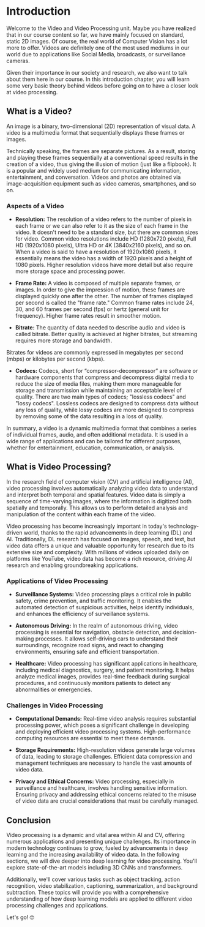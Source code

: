 # Introduction

Welcome to the Video and Video Processing unit. Maybe you have realized that in our course content so far, we have mainly focused on standard, static 2D images.
Of course, the real world of Computer Vision has a lot more to offer. Videos are definitely one of the most used mediums in our world due to applications like Social Media, broadcasts, or surveillance cameras.

Given their importance in our society and research, we also want to talk about them here in our course. In this introduction chapter, you will learn some very basic theory behind videos before going on to have a closer look at video processing.

## What is a Video?

An image is a binary, two-dimensional (2D) representation of visual data. A video is a multimedia format that sequentially displays these frames or images.

Technically speaking, the frames are separate pictures. As a result, storing and playing these frames sequentially at a conventional speed results in the creation of a video, thus giving the illusion of motion (just like a flipbook).
It is a popular and widely used medium for communicating information, entertainment, and conversation. Videos and photos are obtained via image-acquisition equipment such as video cameras, smartphones, and so on.


### Aspects of a Video

- **Resolution:**
The resolution of a video refers to the number of pixels in each frame or we can also refer to it as the size of each frame in the video. It doesn't need to be a standard size, but there are common sizes for video. Common video resolutions include HD (1280x720 pixels), Full HD (1920x1080 pixels), Ultra HD or 4K (3840x2160 pixels), and so on.
When a video is said to have a resolution of 1920x1080 pixels, it essentially means the video has a width of 1920 pixels and a height of 1080 pixels.
Higher resolution videos have more detail but also require more storage space and processing power.

- **Frame Rate:**
A video is composed of multiple separate frames, or images. In order to give the impression of motion, these frames are displayed quickly one after the other.
 The number of frames displayed per second is called the "frame rate." Common frame rates include 24, 30, and 60 frames per second (fps) or hertz (general unit for frequency). Higher frame rates result in smoother motion.

- **Bitrate:**
The quantity of data needed to describe audio and video is called bitrate. Better quality is achieved at higher bitrates, but streaming requires more storage and bandwidth.

Bitrates for videos are commonly expressed in megabytes per second (mbps) or kilobytes per second (kbps).

- **Codecs:**
Codecs, short for “compressor-decompressor” are software or hardware components that compress and decompress digital media to reduce the size of media files, making them more manageable for storage and transmission while maintaining an acceptable level of quality.
There are two main types of codecs; "lossless codecs" and "lossy codecs". Lossless codecs are designed to compress data without any loss of quality, while lossy codecs are more designed to compress by removing some of the data resulting in a loss of quality.

In summary, a video is a dynamic multimedia format that combines a series of individual frames, audio, and often additional metadata. It is used in a wide range of applications and can be tailored for different purposes, whether for entertainment, education, communication, or analysis.

## What is Video Processing?

In the research field of computer vision (CV) and artificial intelligence (AI), video processing involves automatically analyzing video data to understand and interpret both temporal and spatial features. Video data is simply a sequence of time-varying images, where the information is digitized both spatially and temporally. This allows us to perform detailed analysis and manipulation of the content within each frame of the video.


Video processing has become increasingly important in today's technology-driven world, thanks to the rapid advancements in deep learning (DL) and AI. Traditionally, DL research has focused on images, speech, and text, but video data offers a unique and valuable opportunity for research due to its extensive size and complexity. With millions of videos uploaded daily on platforms like YouTube, video data has become a rich resource, driving AI research and enabling groundbreaking applications.

### Applications of Video Processing

- **Surveillance Systems:**
Video processing plays a critical role in public safety, crime prevention, and traffic monitoring. It enables the automated detection of suspicious activities, helps identify individuals, and enhances the efficiency of surveillance systems.  
  
- **Autonomous Driving:**
In the realm of autonomous driving, video processing is essential for navigation, obstacle detection, and decision-making processes. It allows self-driving cars to understand their surroundings, recognize road signs, and react to changing environments, ensuring safe and efficient transportation. 

- **Healthcare:**
Video processing has significant applications in healthcare, including medical diagnostics, surgery, and patient monitoring. It helps analyze medical images, provides real-time feedback during surgical procedures, and continuously monitors patients to detect any abnormalities or emergencies.  

### Challenges in Video Processing

- **Computational Demands:**
Real-time video analysis requires substantial processing power, which poses a significant challenge in developing and deploying efficient video processing systems. High-performance computing resources are essential to meet these demands.

- **Storage Requirements:**
High-resolution videos generate large volumes of data, leading to storage challenges. Efficient data compression and management techniques are necessary to handle the vast amounts of video data.

- **Privacy and Ethical Concerns:**
Video processing, especially in surveillance and healthcare, involves handling sensitive information. Ensuring privacy and addressing ethical concerns related to the misuse of video data are crucial considerations that must be carefully managed.

## Conclusion

Video processing is a dynamic and vital area within AI and CV, offering numerous applications and presenting unique challenges. Its importance in modern technology continues to grow, fueled by advancements in deep learning and the increasing availability of video data. In the following sections, we will dive deeper into deep learning for video processing. You'll explore state-of-the-art models including 3D CNNs and transformers.  


Additionally, we'll cover various tasks such as object tracking, action recognition, video stabilization, captioning, summarization, and background subtraction. These topics will provide you with a comprehensive understanding of how deep learning models are applied to different video processing challenges and applications.

Let's go! 🤓
